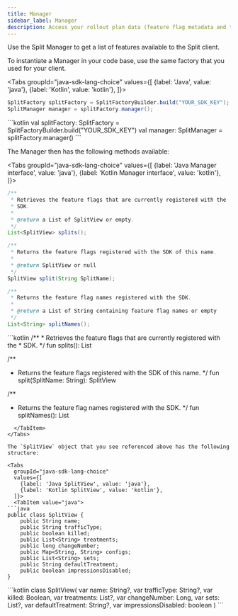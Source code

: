 ```yaml
---
title: Manager
sidebar_label: Manager
description: Access your rollout plan data (feature flag metadata and targeting rules) using the Manager object.
---
```

 
Use the Split Manager to get a list of features available to the Split client.

To instantiate a Manager in your code base, use the same factory that you used for your client.


<Tabs
  groupId="java-sdk-lang-choice"
  values={[
    {label: 'Java', value: 'java'},
    {label: 'Kotlin', value: 'kotlin'},
  ]}>
  <TabItem value="java">
```java
SplitFactory splitFactory = SplitFactoryBuilder.build("YOUR_SDK_KEY");
SplitManager manager = splitFactory.manager();
```
  </TabItem>
  <TabItem value="kotlin">
```kotlin
val splitFactory: SplitFactory = SplitFactoryBuilder.build("YOUR_SDK_KEY")
val manager: SplitManager = splitFactory.manager()
```
  </TabItem>
</Tabs>

The Manager then has the following methods available:

<Tabs
  groupId="java-sdk-lang-choice"
  values={[
    {label: 'Java Manager interface', value: 'java'},
    {label: 'Kotlin Manager interface', value: 'kotlin'},
  ]}>
  <TabItem value="java">
```java
/**
 * Retrieves the feature flags that are currently registered with the
 * SDK.
 *
 * @return a List of SplitView or empty.
 */
List<SplitView> splits();

/**
 * Returns the feature flags registered with the SDK of this name.
 *
 * @return SplitView or null
 */
SplitView split(String SplitName);

/**
 * Returns the feature flag names registered with the SDK.
 *
 * @return a List of String containing feature flag names or empty
 */
List<String> splitNames();
```
  </TabItem>
  <TabItem value="kotlin">
```kotlin
/**
* Retrieves the feature flags that are currently registered with the
* SDK.
*/
fun splits(): List<SplitView>

/**
* Returns the feature flags registered with the SDK of this name.
*/
fun split(SplitName: String): SplitView

/**
* Returns the feature flag names registered with the SDK.
*/
fun splitNames(): List<String>

```
  </TabItem>
</Tabs>

The `SplitView` object that you see referenced above has the following structure:

<Tabs
  groupId="java-sdk-lang-choice"
  values={[
    {label: 'Java SplitView', value: 'java'},
    {label: 'Kotlin SplitView', value: 'kotlin'},
  ]}>
  <TabItem value="java">
```java
public class SplitView {
    public String name;
    public String trafficType;
    public boolean killed;
    public List<String> treatments;
    public long changeNumber;
    public Map<String, String> configs;
    public List<String> sets;
    public String defaultTreatment;
    public boolean impressionsDisabled;
}
```
  </TabItem>
  <TabItem value="kotlin">
```kotlin
class SplitView(
    var name: String?,
    var trafficType: String?,
    var killed: Boolean,
    var treatments: List<String>?,
    var changeNumber: Long,
    var sets: List<String>?,
    var defaultTreatment: String?,
    var impressionsDisabled: boolean
)
```
  </TabItem>
</Tabs>